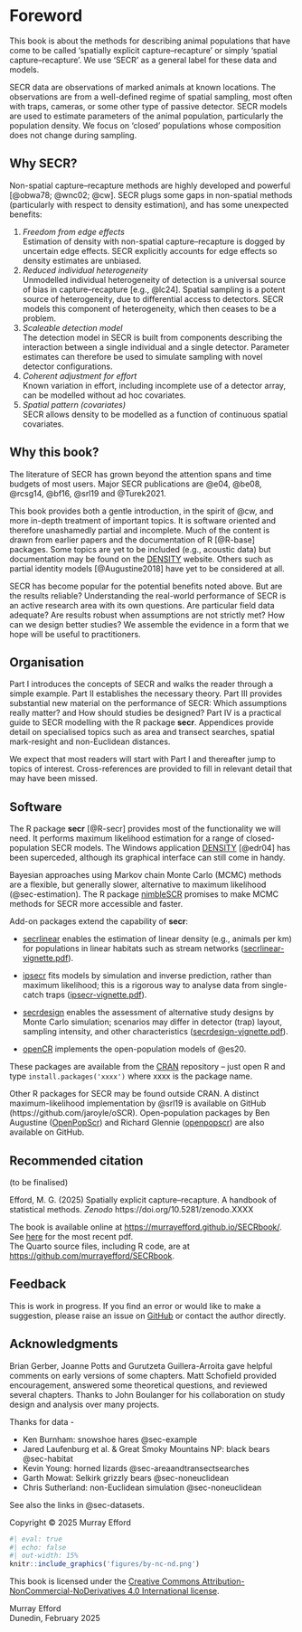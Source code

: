 # Foreword {.unnumbered}

This book is about the methods for describing animal populations that have come to be called 'spatially explicit capture--recapture' or simply 'spatial capture--recapture'. We use 'SECR' as a general label for these data and models.

SECR data are observations of marked animals at known locations. The observations are from a well-defined regime of spatial sampling, most often with traps, cameras, or some other type of passive detector. SECR models are used to estimate parameters of the animal population, particularly the population density. We focus on 'closed' populations whose composition does not change during sampling.

## Why SECR? {#sec-why .unnumbered}

Non-spatial capture--recapture methods are highly developed and powerful [@obwa78; @wnc02; @cw]. SECR plugs some gaps in non-spatial methods (particularly with respect to density estimation), and has some unexpected benefits:

1.  *Freedom from edge effects*\
    Estimation of density with non-spatial capture--recapture is dogged by uncertain edge effects. SECR explicitly accounts for edge effects so density estimates are unbiased.
2.  *Reduced individual heterogeneity*\
    Unmodelled individual heterogeneity of detection is a universal source of bias in capture--recapture [e.g., @lc24]. Spatial sampling is a potent source of heterogeneity, due to differential access to detectors. SECR models this component of heterogeneity, which then ceases to be a problem.
3.  *Scaleable detection model*\
    The detection model in SECR is built from components describing the interaction between a single individual and a single detector. Parameter estimates can therefore be used to simulate sampling with novel detector configurations.
4.  *Coherent adjustment for effort*\
    Known variation in effort, including incomplete use of a detector array, can be modelled without ad hoc covariates.
5.  *Spatial pattern (covariates)*\
    SECR allows density to be modelled as a function of continuous spatial covariates.

## Why this book? {.unnumbered}

The literature of SECR has grown beyond the attention spans and time budgets of most users. Major SECR publications are @e04, @be08, @rcsg14, @bf16, @srl19 and @Turek2021.

This book provides both a gentle introduction, in the spirit of @cw, and more in-depth treatment of important topics. It is software oriented and therefore unashamedly partial and incomplete. Much of the content is drawn from earlier papers and the documentation of R [@R-base] packages. Some topics are yet to be included (e.g., acoustic data) but documentation may be found on the [DENSITY](https://www.otago.ac.nz/density/SECRinR.html) website. Others such as partial identity models [@Augustine2018] have yet to be considered at all.

SECR has become popular for the potential benefits noted above. But are the results reliable? Understanding the real-world performance of SECR is an active research area with its own questions. Are particular field data adequate? Are results robust when assumptions are not strictly met? How can we design better studies? We assemble the evidence in a form that we hope will be useful to practitioners.

## Organisation {.unnumbered}

Part I introduces the concepts of SECR and walks the reader through a simple example. Part II establishes the necessary theory. Part III provides substantial new material on the performance of SECR: Which assumptions really matter? and How should studies be designed? Part IV is a practical guide to SECR modelling with the R package **secr**. Appendices provide detail on specialised topics such as area and transect searches, spatial mark-resight and non-Euclidean distances.

We expect that most readers will start with Part I and thereafter jump to topics of interest. Cross-references are provided to fill in relevant detail that may have been missed.

## Software {.unnumbered}

\index{R packages} The R package **secr** [@R-secr] provides most of the functionality we will need. It performs maximum likelihood estimation for a range of closed-population SECR models. The Windows application [DENSITY](https://www.otago.ac.nz/density/) [@edr04] has been superceded, although its graphical interface can still come in handy.

Bayesian approaches using Markov chain Monte Carlo (MCMC) methods are a flexible, but generally slower, alternative to maximum likelihood (@sec-estimation). The R package [nimbleSCR](https://CRAN.R-project.org/package=nimbleSCR) promises to make MCMC methods for SECR more accessible and faster.

Add-on packages extend the capability of **secr**:

\index{R packages!secrlinear}

-   [secrlinear](https://CRAN.R-project.org/package=secrlinear) enables the estimation of linear density (e.g., animals per km) for populations in linear habitats such as stream networks ([secrlinear-vignette.pdf](https://CRAN.R-project.org/package=secrlinear/vignettes/secrlinear-vignette.pdf)).

\index{R packages!ipsecr}

-   [ipsecr](https://CRAN.R-project.org/package=ipsecr) fits models by simulation and inverse prediction, rather than maximum likelihood; this is a rigorous way to analyse data from single-catch traps ([ipsecr-vignette.pdf](https://CRAN.R-project.org/package=ipsecr/vignettes/ipsecr-vignette.pdf)). \index{Traps!single-catch}

\index{R packages!secrdesign}

-   [secrdesign](https://CRAN.R-project.org/package=secrdesign) enables the assessment of alternative study designs by Monte Carlo simulation; scenarios may differ in detector (trap) layout, sampling intensity, and other characteristics ([secrdesign-vignette.pdf](https://www.otago.ac.nz/density/pdfs/secrdesign-vignette.pdf)).

\index{R packages!openCR}

-   [openCR](https://CRAN.R-project.org/package=openCR) implements the open-population models of @es20.

These packages are available from the [CRAN](https://cran.r-project.org/) repository -- just open R and type `install.packages('xxxx')` where xxxx is the package name.

Other R packages for SECR may be found outside CRAN. A distinct maximum-likelihood implementation by @srl19 is available on GitHub (https://github.com/jaroyle/oSCR). Open-population packages by Ben Augustine ([OpenPopScr](https://github.com/benaug/OpenPopSCR)) and Richard Glennie ([openpopscr](https://github.com/r-glennie/openpopscr)) are also available on GitHub.

## Recommended citation {.unnumbered}

(to be finalised)

Efford, M. G. (2025) Spatially explicit capture--recapture. A handbook of statistical methods. *Zenodo* https://doi.org/10.5281/zenodo.XXXX

The book is available online at <https://murrayefford.github.io/SECRbook/>.  
See [here](https://github.com/MurrayEfford/SECRbook/blob/main/docs/The-SECR-book.pdf) for the most recent pdf.  
The Quarto source files, including R code, are at <https://github.com/murrayefford/SECRbook>.

## Feedback

This is work in progress. If you find an error or would like to make a suggestion, please raise an issue on [GitHub](https://github.com/MurrayEfford/SECRbook) or contact the author directly.  

## Acknowledgments {.unnumbered}

Brian Gerber, Joanne Potts and Gurutzeta Guillera-Arroita gave helpful comments on early versions of some chapters. 
Matt Schofield provided encouragement, answered some theoretical questions, and reviewed several chapters. 
Thanks to John Boulanger for his collaboration on study design and analysis over many projects.

Thanks for data -

-   Ken Burnham: snowshoe hares @sec-example
-   Jared Laufenburg et al. \& Great Smoky Mountains NP: black bears @sec-habitat
-   Kevin Young: horned lizards @sec-areaandtransectsearches
-   Garth Mowat: Selkirk grizzly bears @sec-noneuclidean
-   Chris Sutherland: non-Euclidean simulation @sec-noneuclidean
    
See also the links in @sec-datasets.

Copyright © 2025 Murray Efford
    
```r
#| eval: true
#| echo: false
#| out-width: 15%
knitr::include_graphics('figures/by-nc-nd.png')
```
This book is licensed under the [Creative Commons Attribution-NonCommercial-NoDerivatives 4.0 International license](https://creativecommons.org/licenses/by-nc-nd/4.0/).

Murray Efford  
Dunedin, February 2025  
